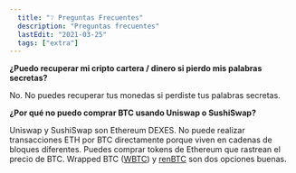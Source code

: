 ```yaml
---
  title: "❔ Preguntas Frecuentes"
  description: "Preguntas frecuentes"
  lastEdit: "2021-03-25"
  tags: ["extra"]
---
```


**¿Puedo recuperar mi cripto cartera / dinero si pierdo mis palabras secretas?**

No. No puedes recuperar tus monedas si perdiste tus palabras secretas.

**¿Por qué no puedo comprar BTC usando Uniswap o SushiSwap?**

Uniswap y SushiSwap son Ethereum DEXES. No puede realizar transacciones ETH por BTC directamente porque viven en cadenas de bloques diferentes. Puedes comprar tokens de Ethereum que rastrean el precio de BTC. Wrapped BTC ([WBTC](https://www.coingecko.com/en/coins/wrapped-bitcoin)) y [renBTC](https://www.coingecko.com/en/coins/renbtc) son dos opciones buenas.
